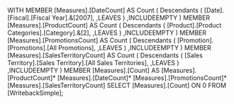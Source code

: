 WITH 
  MEMBER [Measures].[DateCount] AS 
    Count
    (
      Descendants
      (
        [Date].[Fiscal].[Fiscal Year].&[2007],
       ,LEAVES
      )
     ,INCLUDEEMPTY
    ) 
  MEMBER [Measures].[ProductCount] AS 
    Count
    (
      Descendants
      (
        [Product].[Product Categories].[Category].&[2],
       ,LEAVES
      )
     ,INCLUDEEMPTY
    ) 
  MEMBER [Measures].[PromotionsCount] AS 
    Count
    (
      Descendants
      (
        [Promotion].[Promotions].[All Promotions],
       ,LEAVES
      )
     ,INCLUDEEMPTY
    ) 
  MEMBER [Measures].[SalesTerritoryCount] AS 
    Count
    (
      Descendants
      (
        [Sales Territory].[Sales Territory].[All Sales Territories],
       ,LEAVES
      )
     ,INCLUDEEMPTY
    ) 
  MEMBER [Measures].[Count] AS 
      [Measures].[ProductCount]*
      [Measures].[DateCount]*
      [Measures].[PromotionsCount]*
      [Measures].[SalesTerritoryCount] 
SELECT 
  [Measures].[Count] ON 0
FROM [WritebackSimple];